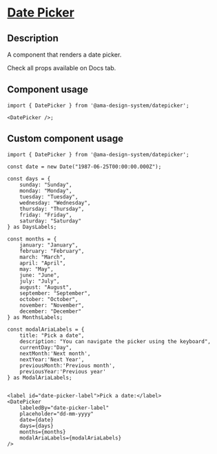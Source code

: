 
<Meta title="Components/Date Picker/Date Picker Docs" />

<h1 className="mb-32">
  <u>Date Picker</u>
</h1>

<h2>Description </h2>
<p className="fs-16">A component that renders a date picker.</p>
<p className="fs-16">Check all props available on Docs tab.</p>

<h2>Component usage</h2>

```tsx
import { DatePicker } from '@ama-design-system/datepicker';

<DatePicker />;
```

<h2>Custom component usage</h2>

```tsx
import { DatePicker } from '@ama-design-system/datepicker';

const date = new Date("1987-06-25T00:00:00.000Z");

const days = {
    sunday: "Sunday",
    monday: "Monday",
    tuesday: "Tuesday",
    wednesday: "Wednesday",
    thursday: "Thursday",
    friday: "Friday",
    saturday: "Saturday"
} as DaysLabels;

const months = {
    january: "January",
    february: "February",
    march: "March",
    april: "April",
    may: "May",
    june: "June",
    july: "July",
    august: "August",
    september: "September",
    october: "October",
    november: "November",
    december: "December"
} as MonthsLabels;

const modalAriaLabels = {
    title: "Pick a date",
    description: "You can navigate the picker using the keyboard",
    currentDay:"Day",
    nextMonth:'Next month',
    nextYear:'Next Year',
    previousMonth:'Previous month',
    previousYear:'Previous year'
} as ModalAriaLabels;


<label id="date-picker-label">Pick a date:</label>
<DatePicker
    labeledBy="date-picker-label"
    placeholder="dd-mm-yyyy"
    date={date}
    days={days}
    months={months}
    modalAriaLabels={modalAriaLabels}
/>
```

